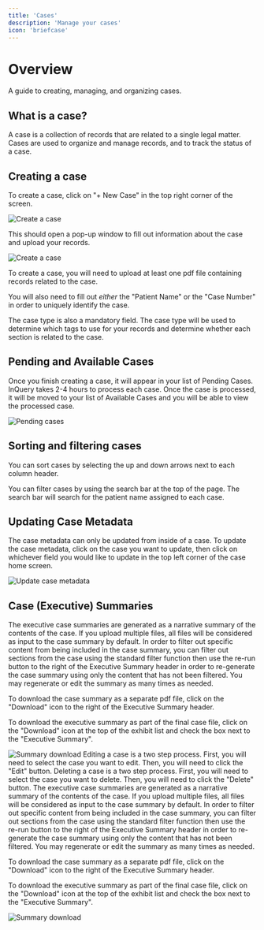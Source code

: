 ```yaml
---
title: 'Cases'
description: 'Manage your cases'
icon: 'briefcase'
---
```


# Overview

A guide to creating, managing, and organizing cases.

## What is a case?
A case is a collection of records that are related to a single legal matter. Cases are used to organize and manage records, and to track the status of a case.

## Creating a case

To create a case, click on "+ New Case" in the top right corner of the screen.

<img src="/images/case-management/new-case.png" alt="Create a case" />

This should open a pop-up window to fill out information about the case and upload your records.

<img src="/images/case-management/new-case-modal.png" alt="Create a case" />

To create a case, you will need to upload at least one pdf file containing records related to the case. 

You will also need to fill out <em>either</em> the "Patient Name" or the "Case Number" in order to uniquely identify the case.

The case type is also a mandatory field. The case type will be used to determine which tags to use for your records and determine whether each section is related to the case.

## Pending and Available Cases
Once you finish creating a case, it will appear in your list of Pending Cases. InQuery takes 2-4 hours to process each case. Once the case is processed, it will be moved to your list of Available Cases and you will be able to view the processed case.

<img src="/images/case-management/pending-approved.png" alt="Pending cases" />

## Sorting and filtering cases

You can sort cases by selecting the up and down arrows next to each column header. 

You can filter cases by using the search bar at the top of the page. The search bar will search for the patient name assigned to each case.

## Updating Case Metadata

The case metadata can only be updated from inside of a case. To update the case metadata, click on the case you want to update, then click on whichever field you would like to update in the top left corner of the case home screen.

<img src="/images/case-management/case-update.png" alt="Update case metadata" />


## Case (Executive) Summaries
The executive case summaries are generated as a narrative summary of the contents of the case. If you upload multiple files, all files will be considered as input to the case summary by default. In order to filter out specific content from being included in the case summary, you can filter out sections from the case using the standard filter function 
then use the re-run button to the right of the Executive Summary header in order to re-generate the case summary using only the content that has not been filtered. You may regenerate or edit the summary as many times as needed.

To download the case summary as a separate pdf file, click on the "Download" icon to the right of the Executive Summary header.

To download the executive summary as part of the final case file, click on the "Download" icon at the top of the exhibit list and check the box next to the "Executive Summary".

<img src="/images/case-management/summary-download.png" alt="Summary download" />


<AccordionGroup>
<Accordion title="Editing">
Editing a case is a two step process. First, you will need to select the case you want to edit. Then, you will need to click the "Edit" button.
</Accordion>
<Accordion title="Deleting">
Deleting a case is a two step process. First, you will need to select the case you want to delete. Then, you will need to click the "Delete" button.
</Accordion>
<Accordion title="Downloading">
The executive case summaries are generated as a narrative summary of the contents of the case. If you upload multiple files, all files will be considered as input to the case summary by default. In order to filter out specific content from being included in the case summary, you can filter out sections from the case using the standard filter function 
then use the re-run button to the right of the Executive Summary header in order to re-generate the case summary using only the content that has not been filtered. You may regenerate or edit the summary as many times as needed.

To download the case summary as a separate pdf file, click on the "Download" icon to the right of the Executive Summary header.

To download the executive summary as part of the final case file, click on the "Download" icon at the top of the exhibit list and check the box next to the "Executive Summary".

<img src="/images/case-management/summary-download.png" alt="Summary download" /></Accordion>
</AccordionGroup>

